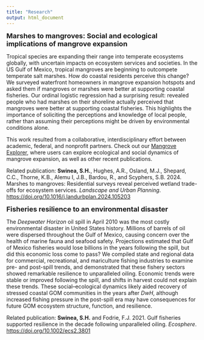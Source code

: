 ```yaml
---
title: "Research"
output: html_document
---
```


<span style="font-size: 18px;">**Marshes to mangroves: Social and ecological implications of mangrove expansion**</span>  


Tropical species are expanding their range into temperate ecosystems globally, with uncertain impacts on ecosystem services and societies. In the US Gulf of Mexico, tropical mangroves are beginning to outcompete temperate salt marshes. How do coastal residents perceive this change?  We surveyed waterfront homeowners in mangrove expansion hotspots and asked them if mangroves or marshes were better at supporting coastal fisheries. Our ordinal logistic regression had a surprising result: revealed people who had marshes on their shoreline actually perceived that mangroves were better at supporting coastal fisheries. This highlights the importance of soliciting the perceptions and knowledge of local people, rather than assuming their perceptions might be driven by environmental conditions alone.

This work resulted from a collaborative, interdisciplinary effort between academic, federal, and nonprofit partners. Check out our [Mangrove Explorer](https://maps.coastalresilience.org/mangrove-explorer/), where users can explore ecological and social dynamics of mangrove expansion, as well as other recent publications.

Related publication:
**Swinea, S.H.**, Hughes, A.R., Osland, M.J., Shepard, C.C., Thorne, K.B., Alemu I, J.B., Bardou, R., and Scyphers, S.B. 2024. Marshes to mangroves: Residential surveys reveal perceived wetland trade-offs for ecosystem services. *Landscape and Urban Planning*. [https://doi.org/10.1016/j.landurbplan.2024.105203](https://doi.org/10.1016/j.landurbplan.2024.105203)

<span style="font-size: 18px;">**Fisheries resilience to an environmental disaster**</span> 

The *Deepwater Horizon* oil spill in April 2010 was the most costly environmental disaster in United States history. Millions of barrels of oil were dispersed throughout the Gulf of Mexico, causing concern over the health of marine fauna and seafood safety. Projections estimated that Gulf of Mexico fisheries would lose billions in the years following the spill, but did this economic loss come to pass? We compiled state and regional data for commercial, recreational, and mariculture fishing industries to examine pre- and post-spill trends, and demonstrated that these fishery sectors showed remarkable resilience to unparalleled oiling. Economic trends were stable or improved following the spill, and shifts in harvest could not explain these trends. These social–ecological dynamics likely aided recovery of stressed coastal GOM communities in the years after *DwH*, although increased fishing pressure in the post-spill era may have consequences for future GOM ecosystem structure, function, and resilience.

Related publication:
**Swinea, S.H.** and Fodrie, F.J. 2021. Gulf fisheries supported resilience in the decade following unparalleled oiling. *Ecosphere*. [https://doi.org/10.1002/ecs2.3801](https://doi.org/10.1002/ecs2.3801)


